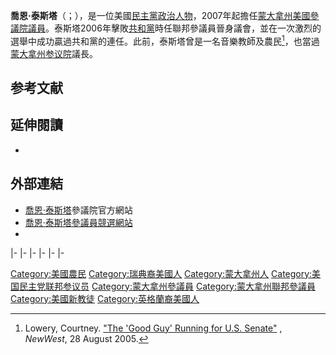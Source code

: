 {{noteTA
|1=zh-hans:特斯特;zh-hant:泰斯塔;
}}
{{Expand|time=2015-07-22T14:12:31+00:00}}
{{请求翻译|time=2015-07-22T14:12:31+00:00}}
{{Infobox officeholder
|name         = 喬恩·泰斯塔<br>Jon Tester
|image        = Jon Tester, official 110th Congress photo.jpg
|jr/sr        = 聯邦參議員
|state        = [[蒙大拿州|蒙大拿州]]
|alongside    = [[史蒂夫·戴恩斯|史蒂夫·戴恩斯]]
|term_start   = 2007年1月3日
|term_end     = 
|predecessor  = {{le|康拉德·波恩斯|Conrad Burns}}
|successor    = 
|office1       = {{le|民主黨參議院競選委員會|Democratic Senatorial Campaign Committee}}主席
|leader1       = [[哈里·瑞德|哈里·瑞德]]
|term_start1   = 2015年1月3日
|term_end1     = 2017年1月7日
|predecessor1  = [[麥克·班尼|麥克·班尼]]
|successor1    = [[克里斯·范·荷倫|克里斯·范·荷倫]]
|office2       = {{le|美國參議院印地安事務委員會|United States Senate Committee on Indian Affairs|參議院印地安事務委員會}}主席
|term_start2   = 2014年2月12日
|term_end2     = 2015年1月3日
|predecessor2  = [[瑪麗亞·坎特威爾|瑪麗亞·坎特威爾]]
|successor2    = [[約翰·巴拉索|約翰·巴拉索]]
|office3       = [[蒙大拿州参议院|蒙大拿州参议院]]議長
|deputy3       = {{le|丹·哈林頓 (政治人物)|Dan Harrington (politician)|丹·哈林頓}}
|term_start3   = 2005年1月3日
|term_end3     = 2007年1月3日
|predecessor3  = [[鮑勃·基南|鮑勃·基南]]
|successor3    = {{le|邁克·庫尼|Mike Cooney}}
|state_senate4 = 蒙大拿州
|district4     = 十五
|term_start4   = 2005年1月3日
|term_end4     = 2007年1月3日
|predecessor4  = 
|successor4    = {{le|吉姆·彼得森 (蒙大拿州政治人物)|Jim Peterson (Montana politician)|吉姆·彼得森}}
|state_senate5 = 蒙大拿州
|district5     = 四十五
|term_start5   = 1999年1月3日
|term_end5     = 2005年1月3日
|predecessor5  = 
|successor5    = {{le|吉姆·肖克利|Jim Shockley}}
|birth_date    = {{birth date and age|1956|8|21}}
|birth_place   = {{US}}[[蒙大拿州|蒙大拿州]][[希爾縣_(蒙大拿州)|希爾縣]][[哈佛_(蒙大拿州)|哈佛]]<ref name=congressionalbio>[http://bioguide.congress.gov/scripts/biodisplay.pl?index=T000464 "TESTER, Jon"], Biographical Directory of the United States Congress. Retrieved 2011-12-10.</ref> 
|death_date    = 
|death_place   = 
|party         = [[民主黨_(美國)|民主黨]]
|alma_mater    = {{le|大瀑布大學|University of Great Falls}}<ref name=senatebio>[http://tester.senate.gov/Jon/index.cfm "Biography".] U.S. Senate website. Retrieved 2009-12-26.</ref>
|religion      = {{le|神的教會 (印第安納州安德森)|Church of God (Anderson, Indiana)|公理會}}
|website       = {{URL|http://www.tester.senate.gov|參議員網站}}
}}

'''喬恩·泰斯塔'''（{{lang-en|'''Jon Tester '''}}；{{bd|1956年|8月21日}}），是一位美國[[民主黨_(美國)|民主黨]][[政治人物|政治人物]]，2007年起擔任[[蒙大拿州|蒙大拿州]][[美國參議院|美國參議院議員]]。泰斯塔2006年擊敗[[共和黨_(美國)|共和黨]]時任聯邦參議員{{le|康拉德·波恩斯|Conrad Burns}}晉身議會，並在{{le|2012年蒙大拿州美國參議院議員選舉|United States Senate election in Montana, 2012|2012年}}一次激烈的選舉中成功贏過共和黨的{{le|丹尼·巴特雷貝格|Denny Rehberg}}連任。此前，泰斯塔曾是一名音樂教師及農民<ref name=goodguy>Lowery, Courtney. [http://www.newwest.net/index.php/main/article/the_good_guy_running_for_us_senate/ "The 'Good Guy' Running for U.S. Senate"] {{Wayback|url=http://www.newwest.net/index.php/main/article/the_good_guy_running_for_us_senate/ |date=20060615122254 }}, ''NewWest'', 28 August 2005.</ref>，也當過[[蒙大拿州参议院|蒙大拿州参议院]]議長。

==参考文献==
{{reflist}}

==延伸閱讀==
*{{CongLinks | congbio = t000464 | ballot = Jon_Tester | nndb = 434/000118080 | votesmart = 20928 | govtrack = 412244 | opencong = 412244 | rollcall = 25811 | politifact = jon-tester | fec = S6MT00162 | opensecrets = N00027605 | legistorm = 818/Sen_Jon_Tester_MT.html | assets = jon-tester | followthemoney = 19916 | ontheissues = Senate/Jon_Tester.htm | congress = jon-tester/1829 | worldcat = | c-span = jontester | imdb = 3723395 | bloomberg = | nyt = | washpo = gIQAw67AAP }}

==外部連結==
*[http://tester.senate.gov/ 喬恩·泰斯塔]{{Wayback|url=http://tester.senate.gov/ |date=20210115025251 }}參議院官方網站
*[http://www.jontester.com/ 喬恩·泰斯塔參議員競選網站]{{Wayback|url=http://www.jontester.com/ |date=20181030213124 }}
*{{Dmoz|Regional/North_America/United_States/Montana/Government/Federal/US_Senate/Jon_Tester_%5BD%5D}}

{{s-start}}
{{s-ppo}}
{{s-bef|before=[[布賴恩·施魏策爾|布賴恩·施魏策爾]]}}
{{s-ttl|title={{nowrap|[[美國參議員|美國參議員]]{{le|蒙大拿州美國參議院議員列表|List of United States Senators from Montana|蒙大拿州}}[[民主黨_(美國)|民主黨]]被提名人}}<br>（[[美國參議員類別|第1類]]）|years={{le|2006年蒙大拿州美國參議院議員選舉|United States Senate election in Montana, 2006|2006年}}、{{le|2012年蒙大拿州美國參議院議員選舉|United States Senate election in Montana, 2012|2012年}}、{{le|2018年蒙大拿州美國參議院議員選舉|United States Senate election in Montana, 2018|2018年}}}}
{{s-inc|recent}}
|-
{{s-bef|before=[[麥克·班尼|麥克·班尼]]}}
{{s-ttl|title={{le|民主黨參議院競選委員會|Democratic Senatorial Campaign Committee}}主席|years=2015年－2017年}}
{{s-aft|after=[[克里斯·范·荷倫|克里斯·范·荷倫]]}}
|-
{{s-par|us-sen}}
{{s-bef|before={{le|康拉德·波恩斯|Conrad Burns}}}}
{{s-ttl|title={{le|蒙大拿州美國參議院議員列表|List of United States Senators from Montana|蒙大拿州第1類參議員}}|years=2007年－|alongside=[[马克斯·博卡斯|马克斯·博卡斯]]、[[約翰·沃爾什_(美國政治人物)|約翰·沃爾什]]、[[史蒂夫·戴恩斯|史蒂夫·戴恩斯]]}}
{{s-inc}}
|-
{{s-bef|before=[[瑪麗亞·坎特威爾|瑪麗亞·坎特威爾]]}}
{{s-ttl|title={{le|美國參議院印地安事務委員會|United States Senate Committee on Indian Affairs|參議院印地安事務委員會}}主席|years=2014年－2015年}}
{{s-aft|after=[[約翰·巴拉索|約翰·巴拉索]]}}
|-
{{s-bef|before=[[約翰·巴拉索|約翰·巴拉索]]}}
{{s-ttl|title={{le|美國參議院印地安事務委員會|United States Senate Committee on Indian Affairs|參議院印地安事務委員會}}副主席|years=2015年－2017年}}
{{s-aft|after=[[湯姆·尤德爾|湯姆·尤德爾]]}}
|-
{{s-bef|before=[[理查德·布魯門薩爾|理查德·布魯門薩爾]]}}
{{s-ttl|title={{le|美國參議院退伍軍人事務委員會|United States Senate Committee on Veterans' Affairs|參議院退伍軍人事務委員會}}副主席|years=2017年－}}
{{s-inc}}
|-
{{s-prec|usa}}
{{s-bef|before=[[謝爾頓·懷特豪斯|謝爾頓·懷特豪斯]]}}
{{s-ttl|title=[[美國參議員資歷|美國參議員資歷]]|years=第29位}}
{{s-aft|after=[[約翰·巴拉索|約翰·巴拉索]]}}
{{s-end}}

{{Current U.S. Senators}}
{{DEFAULTSORT:Tester, Jon}}
[[Category:美國農民|Category:美國農民]]
[[Category:瑞典裔美國人|Category:瑞典裔美國人]]
[[Category:蒙大拿州人|Category:蒙大拿州人]]
[[Category:美国民主党联邦参议员|Category:美国民主党联邦参议员]]
[[Category:蒙大拿州參議員|Category:蒙大拿州參議員]]
[[Category:蒙大拿州聯邦參議員|Category:蒙大拿州聯邦參議員]]
[[Category:美國新教徒|Category:美國新教徒]]
[[Category:英格蘭裔美國人|Category:英格蘭裔美國人]]